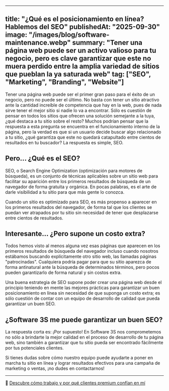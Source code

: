 
---
title: "¿Qué es el posicionamiento en línea? Hablemos del SEO"
publishedAt: "2025-09-30"
image: "/images/blog/software-maintenance.webp"
summary: "Tener una página web puede ser un activo valioso para tu negocio, pero es clave garantizar que este no muera perdido entre la amplia variedad de sitios que pueblan la ya saturada web"
tag: ["SEO", "Marketing", "Branding", "Website"]
---

Tener una página web puede ser el primer gran paso para el éxito de un negocio, pero no puede ser el último. No basta con tener un sitio atractivo ante la cantidad increíble de competencia que hay en la web, pues de nada sirve tener el mejor sitio si nadie lo va a encontrar. Sólo es cuestión de pensar en todos los sitios que ofrecen una solución semejante a la tuya, ¿qué destaca a tu sitio sobre el resto? Muchos podrían pensar que la respuesta a esta pregunta se encuentra en el funcionamiento interno de la página, pero la verdad es que si un usuario decide buscar algo relacionado a tu sitio, ¿qué garantiza que este no quedará catapultado entre cientos de resultados en tu buscador? La respuesta es simple, SEO.  

## Pero... ¿Qué es el SEO?

SEO, o Search Engine Optimization (optimización para motores de búsqueda), es un conjunto de técnicas aplicables sobre un sitio web para facilitar su aparición entre los primeros resultados de búsqueda de un navegador de forma gratuita y orgánica. En pocas palabras, es el arte de darle visibilidad a tu sitio para que más gente lo conozca.

Cuando un sitio es optimizado para SEO, es más propenso a aparecer en los primeros resultados del navegador, de forma tal que los clientes se puedan ver atrapados por tu sitio sin necesidad de tener que desplazarse entre cientos de resultados.

## Interesante... ¿Pero supone un costo extra?

Todos hemos visto al menos alguna vez esas páginas que aparecen en los primeros resultados de búsqueda del navegador incluso cuando nosotros estábamos buscando explícitamente otro sitio web, las llamadas páginas "patrocinadas". Cualquiera podría pagar para que su sitio aparezca de forma antinatural ante la búsqueda de determinados términos, pero pocos pueden garantizarlo de forma natural y sin costos extra.

Una buena estrategia de SEO supone poder crear una página web desde el principio teniendo en mente las mejores prácticas para garantizar un buen posicionamiento en línea sin necesidad de que suponga un costo extra; es sólo cuestión de contar con un equipo de desarrollo de calidad que pueda garantizar un buen SEO.

## ¿Software 3S me puede garantizar un buen SEO?

La respuesta corta es: ¡Por supuesto! En Software 3S nos comprometemos no sólo a brindarte la mejor calidad en el proceso de desarrollo de tu página web, sino también a garantizar que tu sitio pueda ser encontrado fácilmente por tus potenciales clientes.

Si tienes dudas sobre cómo nuestro equipo puede ayudarte a poner en marcha tu sitio en línea y lograr resultados efectivos para una campaña de marketing o ventas, ¡no dudes en contactarnos!

---

🔗 [Descubre cómo trabajo y por qué clientes premium confían en mí](/about)
